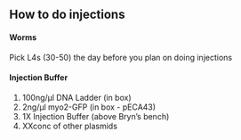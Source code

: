## How to do injections

#### Worms
Pick L4s (30-50) the day before you plan on doing injections

#### Injection Buffer

1. 100ng/µl DNA Ladder (in box)
2. 2ng/µl myo2-GFP (in box - pECA43)
3. 1X Injection Buffer (above Bryn's bench)
4. XXconc of other plasmids

#### 
